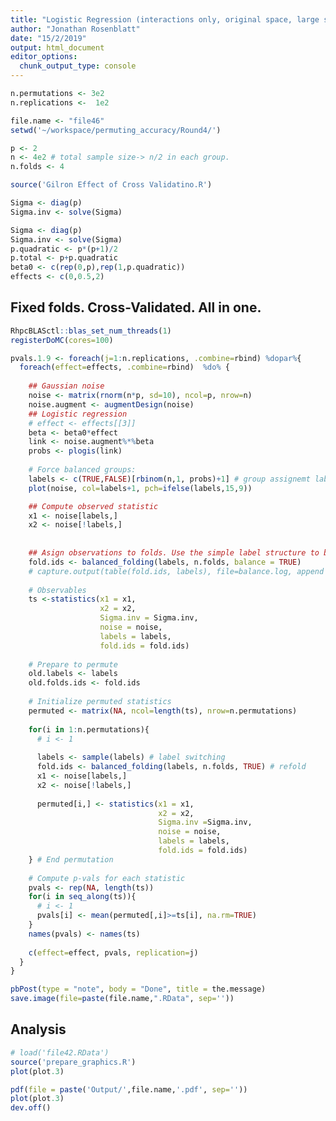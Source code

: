```yaml
---
title: "Logistic Regression (interactions only, original space, large sample)"
author: "Jonathan Rosenblatt"
date: "15/2/2019"
output: html_document
editor_options: 
  chunk_output_type: console
---
```


```r
n.permutations <- 3e2
n.replications <-  1e2
```


```r
file.name <- "file46"
setwd('~/workspace/permuting_accuracy/Round4/')

p <- 2
n <- 4e2 # total sample size-> n/2 in each group.
n.folds <- 4

source('Gilron Effect of Cross Validatino.R')

Sigma <- diag(p)
Sigma.inv <- solve(Sigma)

Sigma <- diag(p)
Sigma.inv <- solve(Sigma)
p.quadratic <- p*(p+1)/2
p.total <- p+p.quadratic
beta0 <- c(rep(0,p),rep(1,p.quadratic))
effects <- c(0,0.5,2)
```


## Fixed folds. Cross-Validated. All in one.
```r
RhpcBLASctl::blas_set_num_threads(1)
registerDoMC(cores=100)
```

```r
pvals.1.9 <- foreach(j=1:n.replications, .combine=rbind) %dopar%{
  foreach(effect=effects, .combine=rbind)  %do% {
    
    ## Gaussian noise
    noise <- matrix(rnorm(n*p, sd=10), ncol=p, nrow=n)
    noise.augment <- augmentDesign(noise)    
    ## Logistic regression
    # effect <- effects[[3]]
    beta <- beta0*effect
    link <- noise.augment%*%beta
    probs <- plogis(link)
    
    # Force balanced groups:
    labels <- c(TRUE,FALSE)[rbinom(n,1, probs)+1] # group assignemt labels
    plot(noise, col=labels+1, pch=ifelse(labels,15,9))

    ## Compute observed statistic
    x1 <- noise[labels,]
    x2 <- noise[!labels,]
    
    
    ## Asign observations to folds. Use the simple label structure to balance folds.
    fold.ids <- balanced_folding(labels, n.folds, balance = TRUE)
    # capture.output(table(fold.ids, labels), file=balance.log, append = TRUE)
    
    # Observables 
    ts <-statistics(x1 = x1, 
                    x2 = x2, 
                    Sigma.inv = Sigma.inv, 
                    noise = noise, 
                    labels = labels, 
                    fold.ids = fold.ids)
    
    # Prepare to permute
    old.labels <- labels
    old.folds.ids <- fold.ids
    
    # Initialize permuted statistics
    permuted <- matrix(NA, ncol=length(ts), nrow=n.permutations)
    
    for(i in 1:n.permutations){
      # i <- 1
      
      labels <- sample(labels) # label switching
      fold.ids <- balanced_folding(labels, n.folds, TRUE) # refold
      x1 <- noise[labels,]
      x2 <- noise[!labels,]
      
      permuted[i,] <- statistics(x1 = x1, 
                                 x2 = x2,
                                 Sigma.inv =Sigma.inv, 
                                 noise = noise,
                                 labels = labels,
                                 fold.ids = fold.ids)
    } # End permutation
    
    # Compute p-vals for each statistic
    pvals <- rep(NA, length(ts))
    for(i in seq_along(ts)){
      # i <- 1
      pvals[i] <- mean(permuted[,i]>=ts[i], na.rm=TRUE)
    }
    names(pvals) <- names(ts)
    
    c(effect=effect, pvals, replication=j) 
  }
} 

pbPost(type = "note", body = "Done", title = the.message)
save.image(file=paste(file.name,".RData", sep=''))
```

## Analysis
```r
# load('file42.RData')
source('prepare_graphics.R')
plot(plot.3)
```

```r
pdf(file = paste('Output/',file.name,'.pdf', sep=''))
plot(plot.3)
dev.off()
```

